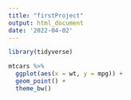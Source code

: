 ```yaml
---
title: "firstProject"
output: html_document
date: '2022-04-02'
---
```


```r
library(tidyverse)
```

```r
mtcars %>% 
  ggplot(aes(x = wt, y = mpg)) +
  geom_point() +
  theme_bw()
```

